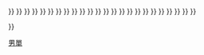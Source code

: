 {{navbox
|title = [[世界羽毛球锦标赛金牌获得者|世界羽毛球錦標賽：男子單打冠軍]]
|titlestyle = background: #FC9;
|name  = 世界羽毛球錦標賽男單冠軍
|list1 = <div>
{{nowrap|[[1977年世界羽毛球錦標賽|1977年]]：{{flagicon|DEN}} [[弗來明·戴夫斯]] {{•}} }}
{{nowrap|[[1980年世界羽毛球錦標賽|1980年]]：{{flagicon|INA}} [[梁海量]] {{•}} }}
{{nowrap|[[1983年世界羽毛球錦標賽|1983年]]：{{flagicon|INA}} [[伊薩克·蘇吉亞托]] {{•}} }}
{{nowrap|[[1985年世界羽毛球錦標賽|1985年]]：{{flagicon|PRC}} [[韩健 (羽毛球运动员)|韩健]] {{•}} }}
{{nowrap|[[1987年世界羽毛球錦標賽|1987年]]：{{flagicon|PRC}} [[杨阳 (羽毛球运动员)|杨阳]] {{•}} }}
{{nowrap|[[1989年世界羽毛球錦標賽|1989年]]：{{flagicon|PRC}} [[杨阳 (羽毛球运动员)|杨阳]] {{•}} }}
{{nowrap|[[1991年世界羽毛球錦標賽|1991年]]：{{flagicon|PRC}} [[赵剑华]] {{•}} }}
{{nowrap|[[1993年世界羽毛球錦標賽|1993年]]：{{flagicon|INA}} [[佐戈·蘇普里昂托]] {{•}} }}
{{nowrap|[[1995年世界羽毛球錦標賽|1995年]]：{{flagicon|INA}} [[阿爾比 (羽球運動員)|哈爾亞恩托·阿爾比]] {{•}} }}
{{nowrap|[[1997年世界羽毛球錦標賽|1997年]]：{{flagicon|DEN}} [[彼得·拉斯姆森]] {{•}} }}
{{nowrap|[[1999年世界羽毛球錦標賽|1999年]]：{{flagicon|PRC}} [[孙俊]] {{•}} }}
{{nowrap|[[2001年世界羽毛球錦標賽#男子單打|2001年]]：{{flagicon|INA}} [[叶诚万]] {{•}} }}
{{nowrap|[[2003年世界羽毛球錦標賽男子單打項目|2003年]]：{{flagicon|PRC}} [[夏煊泽]] {{•}} }}
{{nowrap|[[2005年世界羽毛球錦標賽男子單打項目|2005年]]：{{flagicon|INA}} [[陶菲克·希达亚特]] {{•}} }}
{{nowrap|[[2006年世界羽毛球錦標賽男子單打項目|2006年]]：{{flagicon|PRC}} [[林丹]] {{•}} }}
{{nowrap|[[2007年世界羽毛球錦標賽男子單打項目|2007年]]：{{flagicon|PRC}} [[林丹]] {{•}} }}
{{nowrap|[[2009年世界羽毛球錦標賽男子單打項目|2009年]]：{{flagicon|PRC}} [[林丹]] {{•}} }}
{{nowrap|[[2010年世界羽毛球錦標賽男子單打項目|2010年]]：{{flagicon|PRC}} [[陈金]] {{•}} }}
{{nowrap|[[2011年世界羽毛球錦標賽男子單打項目|2011年]]：{{flagicon|PRC}} [[林丹]] {{•}} }}
{{nowrap|[[2013年世界羽毛球錦標賽男子單打項目|2013年]]：{{flagicon|PRC}} [[林丹]] {{•}} }}
{{nowrap|[[2014年世界羽毛球錦標賽男子單打項目|2014年]]：{{flagicon|CHN}} [[谌龙]] {{•}} }}
{{nowrap|[[2015年世界羽毛球錦標賽男子單打項目|2015年]]：{{flagicon|CHN}} [[谌龙]] {{•}} }}
{{nowrap|[[2017年世界羽毛球錦標賽男子單打項目|2017年]]：{{flagicon|DEN}} [[安賽龍]] {{•}} }}
{{nowrap|[[2018年世界羽毛球錦標賽男子單打項目|2018年]]：{{flagicon|JPN}} [[桃田賢斗]] {{•}} }}
{{nowrap|[[2019年世界羽毛球錦標賽男子單打項目|2019年]]：{{flagicon|JPN}} [[桃田賢斗]] {{•}} }}
{{nowrap|[[2021年世界羽毛球錦標賽男子單打項目|2021年]]：{{flagicon|SGP}} [[骆建佑]] }}
</div>
}}<noinclude>
[[Category:世界羽毛球錦標賽冠軍模板|男單]]
</noinclude>